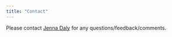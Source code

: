 ```yaml
---
title: "Contact"
---
```


Please contact <a href="mailto:jdaly@ctdata.org?subject=CTData%20Shiny%20Apps">Jenna Daly</a> for any questions/feedback/comments.

